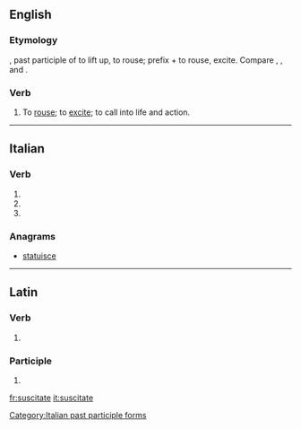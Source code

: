 ==English==

===Etymology===
{{etyl|la|en}} {{lena}} {{term|suscitatus}}, past participle of {{term|suscitare}} to lift up, to rouse; prefix {{term|sub-}} + {{term|citare}} to rouse, excite. Compare {{term|excite}}, {{term|incite}}, and {{term|resuscitate}}.

===Verb===
{{en-verb|suscitat}}

# {{label|en|obsolete|transitive}} To [[rouse]]; to [[excite]]; to call into life and action.

{{Webster 1913}}

----

==Italian==

===Verb===
{{head|it|verb form}}

# {{inflection of|suscitare||2|p|pres|indc|lang=it}}
# {{inflection of|suscitare||2|p|impr|lang=it}}
# {{feminine plural of|suscitato|lang=it}}

===Anagrams===
* [[statuisce#Italian|statuisce]]

[[Category:Italian past participle forms]]

----

==Latin==

===Verb===
{{la-verb-form|suscitāte}}

# {{inflection of|suscitō||2|p|pres|actv|impr|lang=la}}

===Participle===
{{la-part-form|suscitāte}}

# {{inflection of|suscitātus||voc|m|s|lang=la}}

[[fr:suscitate]]
[[it:suscitate]]